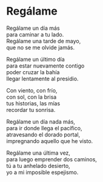# Regálame {-}


Regálame un día más<br>
para caminar a tu lado.<br>
Regálame una tarde de mayo,<br>
que no se me olvide jamás.

Regálame un último día<br>
para estar nuevamente contigo<br>
poder cruzar la bahía<br>
llegar lentamente al presidio.

Con viento, con frío,<br>
con sol, con la brisa<br>
tus historias, las mías<br>
recordar tu sonrisa.

Regálame un día nada más,<br>
para ir donde llega el pacífico,<br>
atravesando el dorado portal,<br>
impregnando aquello que he visto.

Regálame una última vez,<br>
para luego emprender dos caminos,<br>
tú a tu anhelado desierto,<br>
yo a mi imposible espejismo.
